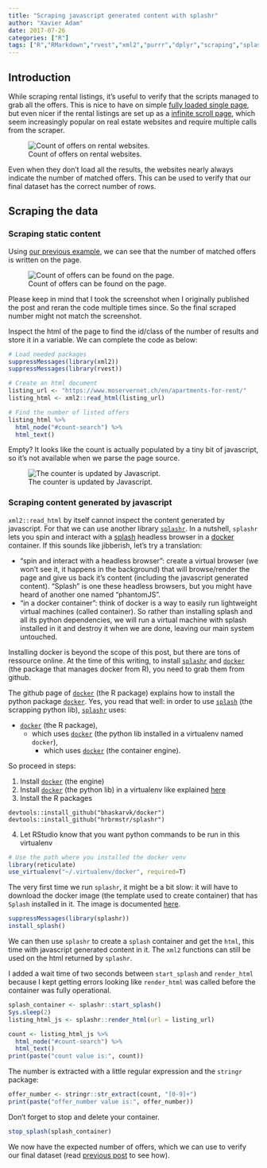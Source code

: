 ```yaml
---
title: "Scraping javascript generated content with splashr"
author: "Xavier Adam"
date: 2017-07-26
categories: ["R"]
tags: ["R","RMarkdown","rvest","xml2","purrr","dplyr","scraping","splashr","harbor","javascript"]
---
```

## Introduction

While scraping rental listings, it's useful to verify that the scripts managed to grab all the offers. This is nice to have on simple [fully loaded single page](https://www.moservernet.ch/en/apartments-for-rent/), but even nicer if the rental listings are set up as a [infinite scroll page](http://www.brolliet.ch/en/rent/), which seem increasingly popular on real estate websites and require multiple calls from the scraper.

![Count of offers on rental websites.](/img/1707263-scrsh-count-msrvrn.png)

Even when they don't load all the results, the websites nearly always indicate the number of matched offers. This can be used to verify that our final dataset has the correct number of rows.

## Scraping the data
### Scraping static content

Using [our previous example](https://xvrdm.github.io/2017/03/31/scrape-a-list-of-rental-offers-using-rvest-and-purrr/), we can see that the number of matched offers is written on the page.

![Count of offers can be found on the page.](/img/1707261-scrsh-count-msrvrn.png)

Please keep in mind that I took the screenshot when I originally published the post and reran the code multiple times since. So the final scraped number might not match the screenshot. 

Inspect the html of the page to find the id/class of the number of results and store it in a variable. We can complete the code as below:

```r
# Load needed packages
suppressMessages(library(xml2))
suppressMessages(library(rvest))

# Create an html document
listing_url <- "https://www.moservernet.ch/en/apartments-for-rent/"
listing_html <- xml2::read_html(listing_url)

# Find the number of listed offers
listing_html %>%
  html_node("#count-search") %>%
  html_text()
```

Empty? It looks like the count is actually populated by a tiny bit of javascript, so it's not available when we parse the page source.

![The counter is updated by Javascript.](/img/1707262-scrsh-js-msrvrn.png)


### Scraping content generated by javascript

`xml2::read_html` by itself cannot inspect the content generated by javascript. For that we can use another library [`splashr`](https://github.com/hrbrmstr/splashr). In a nutshell, `splashr` lets you spin and interact with a [splash](https://splash.readthedocs.io/en/stable/) headless browser in a [docker](https://www.docker.com/) container. If this sounds like jibberish, let's try a translation:

- "spin and interact with a headless browser": create a virtual browser (we won't see it, it happens in the background) that will browse/render the page and give us back it's content (including the javascript generated content). "Splash" is one these headless browsers, but you might have heard of another one named "phantomJS".
- "in a docker container": think of docker is a way to easily run lightweight virtual machines (called container). So rather than installing splash and all its python dependencies, we will run a virtual machine with splash installed in it and destroy it when we are done, leaving our main system untouched.

Installing docker is beyond the scope of this post, but there are tons of ressource online. At the time of this writing, to install [`splashr`](https://github.com/hrbrmstr/splashr) and [`docker`](https://github.com/bhaskarvk/docker) (the package that manages docker from R), you need to grab them from github.

The github page of [`docker`](https://github.com/bhaskarvk/docker) (the R package) explains how to install the python package [`docker`](https://docker-py.readthedocs.io/en/stable/). Yes, you read that well: in order to use [`splash`](http://splash.readthedocs.io) (the scrapping python lib),  [`splashr`](https://github.com/hrbrmstr/[splashr) uses:

- [`docker`](https://github.com/bhaskarvk/docker) (the R package), 
    - which uses [`docker`](https://docker-py.readthedocs.io/en/stable/) (the python lib installed in a virtualenv named `docker`), 
        - which uses [`docker`](https://www.docker.com/) (the container engine).

So proceed in steps:

1. Install [`docker`](https://www.docker.com/) (the engine)
2. Install [`docker`](https://docker-py.readthedocs.io/en/stable/) (the python lib) in a virtualenv like explained [here](https://github.com/bhaskarvk/docker)
3. Install the R packages

```
devtools::install_github("bhaskarvk/docker")
devtools::install_github("hrbrmstr/splashr")
```

4. Let RStudio know that you want python commands to be run in this virtualenv

```r
# Use the path where you installed the docker venv
library(reticulate)
use_virtualenv("~/.virtualenv/docker", required=T)
```

The very first time we run `splashr`, it might be a bit slow: it will have to download the docker image (the template used to create container) that has `Splash` installed in it. The image is documented [here](https://hub.docker.com/r/hrbrmstr/splashttpd/).

```r
suppressMessages(library(splashr))
install_splash()
```

We can then use `splashr` to create a `splash` container and get the `html`, this time with javascript generated content in it. The `xml2` functions can still be used on the html returned by `splashr`. 

I added a wait time of two seconds between `start_splash` and `render_html` because I kept getting errors looking like `render_html` was called before the container was fully operational.

```r
splash_container <- splashr::start_splash()
Sys.sleep(2)
listing_html_js <- splashr::render_html(url = listing_url)

count <- listing_html_js %>%
  html_node("#count-search") %>%
  html_text()
print(paste("count value is:", count))
```

The number is extracted with a little regular expression and the `stringr` package:

```r
offer_number <- stringr::str_extract(count, "[0-9]+") 
print(paste("offer_number value is:", offer_number))
```

Don't forget to stop and delete your container.

```r
stop_splash(splash_container)
```

We now have the expected number of offers, which we can use to verify our final dataset (read [previous post](https://xvrdm.github.io/2017/03/31/scrape-a-list-of-rental-offers-using-rvest-and-purrr/) to see how).